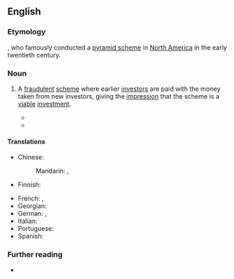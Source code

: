 ==English==

===Etymology===
{{named-after|en|Charles Ponzi|wplink==|born=1882|died=1949|occ=con artist}}, who famously conducted a [[pyramid scheme]] in [[North America]] in the early twentieth century.

===Noun===
{{en-noun}}

# A [[fraudulent]] [[scheme]] where earlier [[investor]]s are paid with the money taken from new investors, giving the [[impression]] that the scheme is a [[viable]] [[investment]].
#: {{syn|en|Ponzi scam}}
#: {{cot|en|pyramid scheme}}
#* {{quote-journal|en|author=Diana B. Henriques|title=Bernard Madoff, Architect of Largest Ponzi Scheme in History, Is Dead at 82|work=The New York Times|date=2021-04-14|url=https://www.nytimes.com/2021/04/14/business/bernie-madoff-dead.html|issn=0362-4331|passage=Bernard L. Madoff, the one-time senior statesman of Wall Street who in 2008 became the human face of an era of financial misdeeds and missteps for running the largest and possibly most devastating '''Ponzi scheme''' in financial history, died on Wednesday at the Federal Medical Center in Butner, N.C. He was 82.}}
#* {{quote-journal|en|author=Paul Krugman|title=Technobabble, Libertarian Derp and Bitcoin|work=The New York Times|date=2021-05-20|url=https://www.nytimes.com/2021/05/20/opinion/cryptocurrency-bitcoin.html|issn=0362-4331|passage=Now, a long-running '''Ponzi scheme''' requires a narrative — and the narrative is where crypto really excels.}}

====Translations====
{{trans-top|illicit money-making scheme}}
* Chinese:
*: Mandarin: {{t+|cmn|龐氏騙局}}, {{t+|cmn|庞氏骗局|tr=Páng-shì piànjú}}
* Finnish: {{t+|fi|Ponzi-huijaus}}
{{trans-mid}}
* French: {{t+|fr|système de Ponzi|m}}, {{t+|fr|pyramide de Ponzi|f}}
* Georgian: {{t|ka|პონცის სქემა}}
* German: {{no equivalent translation|de}} {{t+|de|Schneeballsystem|n}}, {{t|de|Ponzi-System|n}} {{q|rare}}
* Italian: {{t|it|schema Ponzi|m}}
* Portuguese: {{t|pt|esquema Ponzi|m}}
* Spanish: {{t|es|esquema Ponzi|m}}
{{trans-bottom}}

===Further reading===
* {{pedia}}